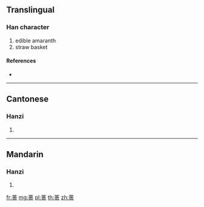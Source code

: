{{character info/new}}
{{also|蕢}}
==Translingual==

===Han character===
{{Han char|rn=140|rad=艸|as=09|sn=15|four=|canj=TLMO}}

# edible amaranth
# straw basket

====References====
* {{Han ref|kx=1047.671|hdz=53249.010|uh=8489|ud=33929}}

----

==Cantonese==

===Hanzi===
{{yue-hanzi|jyut=|y=gwai6|tra=蕢}}

# {{defn|lang=yue|sort=艸09}}

----

==Mandarin==

===Hanzi===
{{cmn-hanzi|tra=蕢|pin=[[kuì]] ([[kui4]])|wg=k'uei<sup>4</sup>}}

# {{defn|lang=cmn|sort=艸09}}

[[fr:蒉]]
[[mg:蒉]]
[[pl:蒉]]
[[th:蒉]]
[[zh:蒉]]